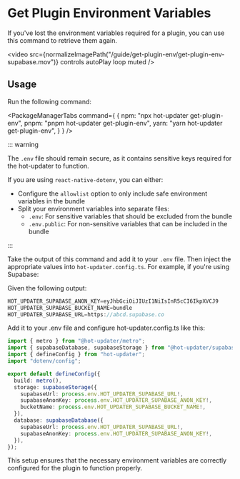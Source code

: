 
# Get Plugin Environment Variables

If you've lost the environment variables required for a plugin, you can use this command to retrieve them again.

<video src={normalizeImagePath("/guide/get-plugin-env/get-plugin-env-supabase.mov")} controls autoPlay loop muted />

## Usage

Run the following command:

<PackageManagerTabs command={
  {
    npm: "npx hot-updater get-plugin-env",
    pnpm: "pnpm hot-updater get-plugin-env",
    yarn: "yarn hot-updater get-plugin-env",
  }
} />

::: warning

The `.env` file should remain secure, as it contains sensitive keys required for the hot-updater to function.

If you are using `react-native-dotenv`, you can either:

- Configure the `allowlist` option to only include safe environment variables in the bundle
- Split your environment variables into separate files:
  - `.env`: For sensitive variables that should be excluded from the bundle 
  - `.env.public`: For non-sensitive variables that can be included in the bundle

:::

Take the output of this command and add it to your `.env` file. Then inject the appropriate values into `hot-updater.config.ts`. For example, if you're using Supabase:

Given the following output:
```ts title=".env"
HOT_UPDATER_SUPABASE_ANON_KEY=eyJhbGciOiJIUzI1NiIsInR5cCI6IkpXVCJ9
HOT_UPDATER_SUPABASE_BUCKET_NAME=bundle
HOT_UPDATER_SUPABASE_URL=https://abcd.supabase.co
```

Add it to your .env file and configure hot-updater.config.ts like this:

```ts title="hot-updater.config.ts"
import { metro } from "@hot-updater/metro";
import { supabaseDatabase, supabaseStorage } from "@hot-updater/supabase";
import { defineConfig } from "hot-updater";
import "dotenv/config";

export default defineConfig({
  build: metro(),
  storage: supabaseStorage({
    supabaseUrl: process.env.HOT_UPDATER_SUPABASE_URL!,
    supabaseAnonKey: process.env.HOT_UPDATER_SUPABASE_ANON_KEY!,
    bucketName: process.env.HOT_UPDATER_SUPABASE_BUCKET_NAME!,
  }),
  database: supabaseDatabase({
    supabaseUrl: process.env.HOT_UPDATER_SUPABASE_URL!,
    supabaseAnonKey: process.env.HOT_UPDATER_SUPABASE_ANON_KEY!,
  }),
});
```

This setup ensures that the necessary environment variables are correctly configured for the plugin to function properly.